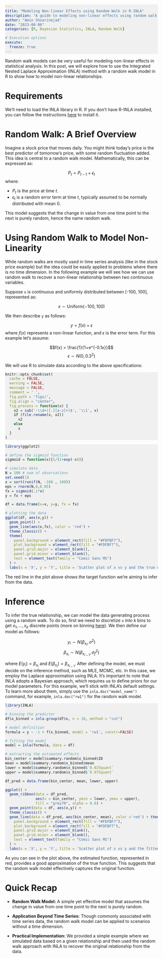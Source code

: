 ```yaml
---
title: "Modeling Non-linear Effects using Random Walk in R-INLA"
description: "A guide to modeling non-linear effects using random walk with the R-INLA package."
author: "Amin Shoarinejad"
date: "2023-08-06"
categories: [R, Bayesian Statistics, INLA, Random Walk]

# Execution options
execute: 
  freeze: true
---
```


<style>
pre.sourceCode {
  background-color: #F0F0F0;
}
</style>


Random walk models can be very useful for modeling non-linear effects in statistical analysis. In this post, we will explore how to use the Integrated Nested Laplace Approximation (INLA) method with a random walk model in R to show how to model non-linear relationships. 

# Requirements 
We'll need to load the INLA library in R. If you don't have R-INLA installed, you can follow the instructions [here](https://www.r-inla.org/download-install) to install it.


# Random Walk: A Brief Overview
Imagine a stock price that moves daily. You might think today's price is the best predictor of tomorrow's price, with some random fluctuation added. This idea is central to a random walk model. Mathematically, this can be expressed as:

$$P_{t}  = P_{t-1} + \epsilon_{t}$$
where:

- $P_{t}$ is the price at time $t$. 
- $\epsilon_{t}$ is a random error term at time $t$, typically assumed to be normally distributed with mean 0. 

This model suggests that the change in value from one time point to the next is purely random, hence the name random walk.  

# Using Random Walk to Model Non-Linearity
While random walks are mostly used in time series analysis (like in the stock price example) but the idea could be easily applied to problems where there is no time dimension. In the following example we will see how we can use random walk to recover a non-linear relationship between two continuous variables. 

Suppose `x` is continuous and uniformly distributed between [-100, 100], represented as:

$$x \sim \text{Uniform}(-100, 100)$$

We then describe `y` as follows: 

$$y = f(x) + \epsilon$$
where $f(x)$ represents a non-linear function, and $\epsilon$ is the error term. For this example let's assume:

$$f(x) = \frac{1}{1+e^{-0.1x}}$$
$$\epsilon \sim N(0, 0.3^2)$$

We will use R to simulate data according to the above specifications:


```r
knitr::opts_chunk$set(
  cache = FALSE,
  warning = FALSE,
  message = FALSE,
  comment = ' ',
  fig.path = 'figs/',
  fig.align = "center",
  fig.process = function(x) {
    x2 = sub('-\\d+([.][a-z]+)$', '\\1', x)
    if (file.rename(x, x2))
      x2
    else
      x
  }
)
```


```r
library(ggplot2)

# define the sigmoid function
sigmoid = function(x){1/(1+exp(-x))}

# simulate data
N = 100 # num of observations
set.seed(1)
x = sort(runif(N, -100 , 100))
eps = rnorm(N,0,0.05) 
fx = sigmoid(.1*x)
y = fx + eps

df = data.frame(x=x, y=y, fx = fx)

# plotting the data
ggplot(df, aes(x,y)) + 
  geom_point() + 
  geom_line(aes(x,fx), color = 'red') + 
  theme_classic() + 
  theme(
    panel.background = element_rect(fill = "#FDFBF7"),
    plot.background = element_rect(fill = "#FDFBF7"),
    panel.grid.major = element_blank(),
    panel.grid.minor = element_blank(),
    text = element_text(family = "Comic Sans MS")
  ) + 
  labs(x = 'X', y = 'Y', title = 'Scatter plot of x vs y and the true underlying function')
```


The red line in the plot above shows the target function we're aiming to infer from the data.

# Inference

To infer the true relationship, we can model the data generating process using a random walk. To do so, first we need to discretize `x` into $k$ bins to get ${x_{1},...,{x_{k}}}$ discrete points (more on binning [here](https://en.wikipedia.org/wiki/Data_binning)). We then define our model as follows: 

$$y_{i} \sim N(\beta_{x_{i}}, \sigma^2)$$
$$\beta_{x_{i}} \sim N(\beta_{x_{i-1}}, \sigma_{f}^2)$$

where $E(y_{i}) = \beta_{x_{i}}$ and $E(\beta_{x_{i}}) = \beta_{x_{i-1}}$. After defining the model, we must decide on the inference method, such as MLE, MCMC, etc. In this case, we employ the Laplace approximation using INLA. It's important to note that INLA adopts a Bayesian approach, which requires us to define priors for our model parameters. For this example, we'll stick with INLA's default settings. To learn more about them, simply use the `inla.doc("model_name")` command, for example, `inla.doc("rw1")` for the random walk model.


```r
library(INLA)

# binning the predictor
df$x_binned = inla.group(df$x, n = 10, method = "cut")

# model definition
formula = y ~ -1 + f(x_binned, model = 'rw1', constr=FALSE)

# fitting the model
model = inla(formula, data = df)

# extracting the estimated effects
bin_center = model$summary.random$x_binned$ID
mean = model$summary.random$x_binned$mean
lower = model$summary.random$x_binned$`0.025quant`
upper = model$summary.random$x_binned$`0.975quant`

df_pred = data.frame(bin_center, mean, lower, upper)

ggplot() + 
  geom_ribbon(data = df_pred, 
              aes(x = bin_center, ymin = lower, ymax = upper), 
              fill = "grey70", alpha = 0.6) + 
  geom_point(data = df, aes(x,y)) + 
  theme_classic() + 
  geom_line(data = df_pred, aes(bin_center, mean), color ='red') + theme(
    panel.background = element_rect(fill = "#FDFBF7"),
    plot.background = element_rect(fill = "#FDFBF7"),
    panel.grid.major = element_blank(),
    panel.grid.minor = element_blank(),
    text = element_text(family = "Comic Sans MS")
  ) + 
  labs(x = 'X', y = 'Y', title = 'Scatter plot of x vs y and the fitted function')
```


As you can see in the plot above, the estimated function, represented in red, provides a good approximation of the true function. This suggests that the random walk model effectively captures the original function.

# Quick Recap

- **Random Walk Model:** A simple yet effective model that assumes the change in value from one time point to the next is purely random.

- **Application Beyond Time Series:** Though commonly associated with time series data, the random walk model can be applied to scenarios without a time dimension.

- **Practical Implementation:** We provided a simple example where we simulated data based on a given relationship and then used the random walk approach with INLA to recover the original relationship from the data.

